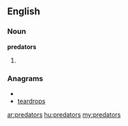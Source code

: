 ==English==

===Noun===
'''predators'''

# {{plural of|[[predator]]}}

===Anagrams===
* {{alphagram|adeoprrst}}
* [[teardrops#English|teardrops]]

[[ar:predators]]
[[hu:predators]]
[[my:predators]]